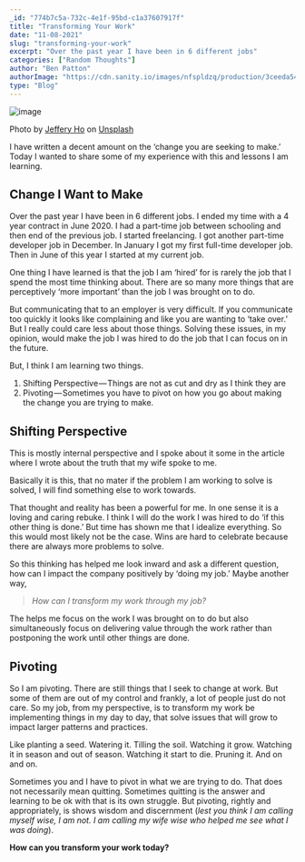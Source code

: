 ```yaml
---
_id: "774b7c5a-732c-4e1f-95bd-c1a37607917f"
title: "Transforming Your Work"
date: "11-08-2021"
slug: "transforming-your-work"
excerpt: "Over the past year I have been in 6 different jobs"
categories: ["Random Thoughts"]
author: "Ben Patton"
authorImage: "https://cdn.sanity.io/images/nfspldzq/production/3ceeda54221c7c0614ecc51f955c7be39a1da34e-512x512.jpg"
type: "Blog"
---
```


![image](https://cdn.sanity.io/images/nfspldzq/production/2bd1710b4f940db8c396331e8ea62960a383bf0e-1600x840.png?w=450)

Photo by [Jeffery Ho](https://unsplash.com/@jefferyho?utm_source=medium&utm_medium=referral) on [Unsplash](https://unsplash.com?utm_source=medium&utm_medium=referral)

I have written a decent amount on the ‘change you are seeking to make.’ Today I wanted to share some of my experience with this and lessons I am learning.

## Change I Want to Make

Over the past year I have been in 6 different jobs. I ended my time with a 4 year contract in June 2020. I had a part-time job between schooling and then end of the previous job. I started freelancing. I got another part-time developer job in December. In January I got my first full-time developer job. Then in June of this year I started at my current job.

One thing I have learned is that the job I am ‘hired’ for is rarely the job that I spend the most time thinking about. There are so many more things that are perceptively ‘more important’ than the job I was brought on to do.

But communicating that to an employer is very difficult. If you communicate too quickly it looks like complaining and like you are wanting to ‘take over.’ But I really could care less about those things. Solving these issues, in my opinion, would make the job I was hired to do the job that I can focus on in the future.

But, I think I am learning two things.

1.  Shifting Perspective — Things are not as cut and dry as I think they are
2.  Pivoting — Sometimes you have to pivot on how you go about making the change you are trying to make.

## Shifting Perspective

This is mostly internal perspective and I spoke about it some in the article where I wrote about the truth that my wife spoke to me.

Basically it is this, that no mater if the problem I am working to solve is solved, I will find something else to work towards.

That thought and reality has been a powerful for me. In one sense it is a loving and caring rebuke. I think I will do the work I was hired to do ‘if this other thing is done.’ But time has shown me that I idealize everything. So this would most likely not be the case. Wins are hard to celebrate because there are always more problems to solve.

So this thinking has helped me look inward and ask a different question, how can I impact the company positively by ‘doing my job.’ Maybe another way,

> *How can I transform my work through my job?*

The helps me focus on the work I was brought on to do but also simultaneously focus on delivering value through the work rather than postponing the work until other things are done.

## Pivoting

So I am pivoting. There are still things that I seek to change at work. But some of them are out of my control and frankly, a lot of people just do not care. So my job, from my perspective, is to transform my work be implementing things in my day to day, that solve issues that will grow to impact larger patterns and practices.

Like planting a seed. Watering it. Tilling the soil. Watching it grow. Watching it in season and out of season. Watching it start to die. Pruning it. And on and on.

Sometimes you and I have to pivot in what we are trying to do. That does not necessarily mean quitting. Sometimes quitting is the answer and learning to be ok with that is its own struggle. But pivoting, rightly and appropriately, is shows wisdom and discernment (*lest you think I am calling myself wise, I am not. I am calling my wife wise who helped me see what I was doing*).

**How can you transform your work today?**

